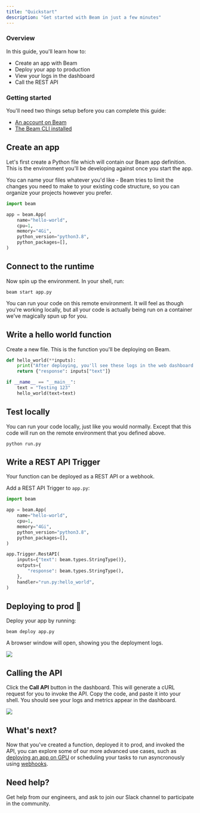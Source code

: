 ```yaml
---
title: "Quickstart"
description: "Get started with Beam in just a few minutes"
---
```


### Overview

In this guide, you'll learn how to:

* Create an app with Beam
* Deploy your app to production
* View your logs in the dashboard
* Call the REST API

### Getting started

You'll need two things setup before you can complete this guide:

* [An account on Beam](http://getbeam.dev) 
* [The Beam CLI installed](/beam/getting-started/install-beam)

## Create an app 

Let's first create a Python file which will contain our Beam app definition. This is the environment you'll be developing against once you start the app. 

<Info>
You can name your files whatever you'd like - Beam tries to limit the changes you need to make to your existing code structure, so you can organize your projects however you prefer.
</Info>

```python app.py
import beam

app = beam.App(
    name="hello-world",
    cpu=1,
    memory="4Gi",
    python_version="python3.8",
    python_packages=[],
)
```

## Connect to the runtime

Now spin up the environment. In your shell, run:

```curl 
beam start app.py
```

You can run your code on this remote environment. It will feel as though you're working locally, but all your code is actually being run on a container we've magically spun up for you. 

## Write a hello world function

Create a new file. This is the function you'll be deploying on Beam.

```python run.py
def hello_world(**inputs):
    print("After deploying, you'll see these logs in the web dashboard 👀")
    return {"response": inputs["text"]}

if __name__ == "__main__":
    text = "Testing 123"
    hello_world(text=text)
```

## Test locally 

You can run your code locally, just like you would normally. Except that this code will run on the remote environment that you defined above.

```curl 
python run.py
```

## Write a REST API Trigger

Your function can be deployed as a REST API or a webhook. 

Add a REST API Trigger to `app.py`:

```python app.py
import beam

app = beam.App(
    name="hello-world",
    cpu=1,
    memory="4Gi",
    python_version="python3.8",
    python_packages=[],
)

app.Trigger.RestAPI(
    inputs={"text": beam.types.StringType()},
    outputs={
        "response": beam.types.StringType(),
    },
    handler="run.py:hello_world",
)
```

## Deploying to prod 🚀

Deploy your app by running:

```curl
beam deploy app.py
```

A browser window will open, showing you the deployment logs.

![](/img/beam/getting-started/quickstart/logs.png)

## Calling the API

Click the **Call API** button in the dashboard. This will generate a cURL request for you to invoke the API. Copy the code, and paste it into your shell. You should see your logs and metrics appear in the dashboard.

![](/img/beam/getting-started/quickstart/call-api.png)

## What's next?

Now that you've created a function, deployed it to prod, and invoked the API, you can explore some of our more advanced use cases, such as [deploying an app on GPU](/beam/getting-started/stable-diffusion-gpu) or scheduling your tasks to run asyncronously using [webhooks](/beam/getting-started/running-a-web-scraper).

## Need help?

Get help from our engineers, and ask to join our Slack channel to participate in the community.